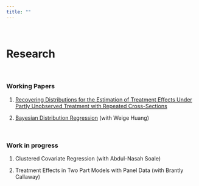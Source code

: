 ```yaml
---
title: ""
---
```

<br> 

# **Research**

<br>

### **Working Papers**

1. [Recovering Distributions for the Estimation of Treatment Effects Under Partly Unobserved Treatment with Repeated Cross-Sections](https://papers.ssrn.com/sol3/papers.cfm?abstract_id=3194286)

2. [Bayesian Distribution Regression](https://papers.ssrn.com/sol3/papers.cfm?abstract_id=3048658) (with Weige Huang)

<br>

### **Work in progress**

1. Clustered Covariate Regression (with Abdul-Nasah Soale)

2. Treatment Effects in Two Part Models with Panel Data (with Brantly Callaway)

